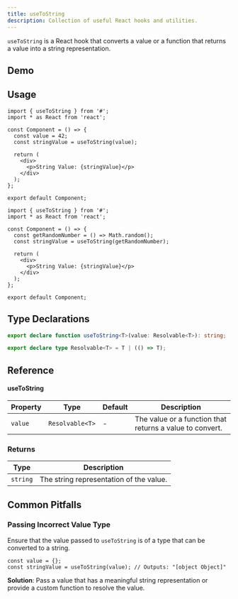 ```yaml
---
title: useToString
description: Collection of useful React hooks and utilities.
---
```


`useToString` is a React hook that converts a value or a function that returns a value into a string representation.

## Demo

<ToStringDemo />

## Usage

```tsx
import { useToString } from '#';
import * as React from 'react';

const Component = () => {
  const value = 42;
  const stringValue = useToString(value);

  return (
    <div>
      <p>String Value: {stringValue}</p>
    </div>
  );
};

export default Component;
```

```tsx
import { useToString } from '#';
import * as React from 'react';

const Component = () => {
  const getRandomNumber = () => Math.random();
  const stringValue = useToString(getRandomNumber);

  return (
    <div>
      <p>String Value: {stringValue}</p>
    </div>
  );
};

export default Component;
```

## Type Declarations

```typescript
export declare function useToString<T>(value: Resolvable<T>): string;

export declare type Resolvable<T> = T | (() => T);
```

## Reference

#### useToString

| Property | Type            | Default | Description                                              |
| -------- | --------------- | ------- | -------------------------------------------------------- |
| `value`  | `Resolvable<T>` | -       | The value or a function that returns a value to convert. |

### Returns

| Type     | Description                             |
| -------- | --------------------------------------- |
| `string` | The string representation of the value. |

## Common Pitfalls

### Passing Incorrect Value Type

Ensure that the value passed to `useToString` is of a type that can be converted to a string.

```tsx
const value = {};
const stringValue = useToString(value); // Outputs: "[object Object]"
```

**Solution**: Pass a value that has a meaningful string representation or provide a custom function to resolve the value.

